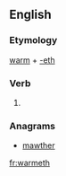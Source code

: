 ==English==

===Etymology===
[[warm]] + [[-eth]]

===Verb===
{{en-verb form}}

# {{en-archaic third-person singular of|warm}}

===Anagrams===
* [[mawther#English|mawther]]

[[fr:warmeth]]